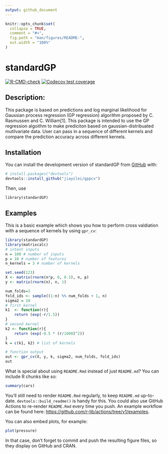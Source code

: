 ```yaml
---
output: github_document
---
```


<!-- README.md is generated from README.Rmd. Please edit that file -->

```r
knitr::opts_chunk$set(
  collapse = TRUE,
  comment = "#>",
  fig.path = "man/figures/README-",
  out.width = "100%"
)
```

# standardGP

<!-- badges: start -->
[![R-CMD-check](https://github.com/jiayilei/Project_Rpackage/actions/workflows/R-CMD-check.yaml/badge.svg)](https://github.com/jiayilei/Project_Rpackage/actions/workflows/R-CMD-check.yaml)
[![Codecov test coverage](https://codecov.io/gh/jiayilei/Project_Rpackage/branch/main/graph/badge.svg)](https://app.codecov.io/gh/jiayilei/Project_Rpackage?branch=main)
<!-- badges: end -->

## Description:

This package is based on predictions and log marginal likelihood for Gaussian process regression (GP regression) algorithm proposed by C. Rasmussen and C. William[1]. This package is intended to use the GP regression algoithm to make prediciton based on gaussian-distribuated mutilvariate data. User can pass in a sequence of different kernels and compare the prediction accuracy across different kernels. 

## Installation

You can install the development version of standardGP from [GitHub](https://github.com/jiayilei/gppcv) with:

``` r
# install.packages("devtools")
devtools::install_github("jiayilei/gppcv")
```

Then, use 

```
library(standardGP)
``` 

## Examples

This is a basic example which shows you how to perform cross valdiation with a sequence of kernels by using ```gpr_cv```:

```r
library(standardGP)
library(matrixcalc)
# intent inputs
n = 100 # number of inputs
p = 10 # number of features
n_kernels = 3 # number of kernels

set.seed(123)
X <- matrix(rnorm(n*p, 0, 0.3), n, p)
y <- matrix(rnorm(n), n, 1)

num_folds=3
fold_ids <- sample((1:n) %% num_folds + 1, n)
sigma2 = 10
# first kernel
k1  <- function(r){
    return (exp(-r/1.5))
}
# second kernel
k2 <- function(r){
    return (exp(-0.5 * (r/1000)^2))
}
k = c(k1, k2) # list of kernels

# function output
out <- gpr_cv(X, y, k, sigma2, num_folds, fold_ids)
out
```

What is special about using `README.Rmd` instead of just `README.md`? You can include R chunks like so:

```r
summary(cars)
```

You'll still need to render `README.Rmd` regularly, to keep `README.md` up-to-date. `devtools::build_readme()` is handy for this. You could also use GitHub Actions to re-render `README.Rmd` every time you push. An example workflow can be found here: <https://github.com/r-lib/actions/tree/v1/examples>.

You can also embed plots, for example:

```r
plot(pressure)
```

In that case, don't forget to commit and push the resulting figure files, so they display on GitHub and CRAN.
